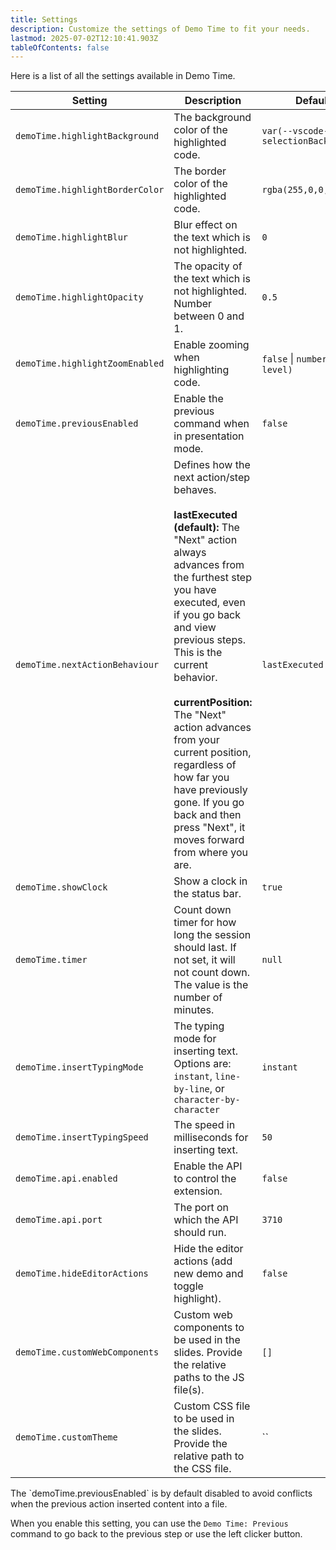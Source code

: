 ```yaml
---
title: Settings
description: Customize the settings of Demo Time to fit your needs.
lastmod: 2025-07-02T12:10:41.903Z
tableOfContents: false
---
```



Here is a list of all the settings available in Demo Time.

| Setting | Description | Default |
| --- | --- | --- |
| `demoTime.highlightBackground` | The background color of the highlighted code. | `var(--vscode-editor-selectionBackground)` |
| `demoTime.highlightBorderColor` | The border color of the highlighted code. | `rgba(255,0,0,0.5)` |
| `demoTime.highlightBlur` | Blur effect on the text which is not highlighted. | `0` |
| `demoTime.highlightOpacity` | The opacity of the text which is not highlighted. Number between 0 and 1. | `0.5` |
| `demoTime.highlightZoomEnabled` | Enable zooming when highlighting code. | `false` \| `number (zoom level)` |
| `demoTime.previousEnabled` | Enable the previous command when in presentation mode. | `false` |
| `demoTime.nextActionBehaviour` | Defines how the next action/step behaves. <br /><br />**lastExecuted (default):** The "Next" action always advances from the furthest step you have executed, even if you go back and view previous steps. This is the current behavior.<br /><br />**currentPosition:** The "Next" action advances from your current position, regardless of how far you have previously gone. If you go back and then press "Next", it moves forward from where you are. | `lastExecuted` |
| `demoTime.showClock` | Show a clock in the status bar. | `true` |
| `demoTime.timer` | Count down timer for how long the session should last. If not set, it will not count down. The value is the number of minutes. | `null` |
| `demoTime.insertTypingMode` | The typing mode for inserting text. Options are: `instant`, `line-by-line`, or `character-by-character` | `instant` |
| `demoTime.insertTypingSpeed` | The speed in milliseconds for inserting text. | `50` |
| `demoTime.api.enabled` | Enable the API to control the extension. | `false` |
| `demoTime.api.port` | The port on which the API should run. | `3710` |
| `demoTime.hideEditorActions` | Hide the editor actions (add new demo and toggle highlight). | `false` |
| `demoTime.customWebComponents` | Custom web components to be used in the slides. Provide the relative paths to the JS file(s). | `[]` |
| `demoTime.customTheme` | Custom CSS file to be used in the slides. Provide the relative path to the CSS file. | `` |

<Aside>
The `demoTime.previousEnabled` is by default disabled to avoid conflicts when the previous action inserted content into a file.

When you enable this setting, you can use the `Demo Time: Previous` command to go back to the previous step or use the left clicker button.
</Aside>

<style>{`
table th:nth-child(1) {
  width: 40%;
}
`}</style>